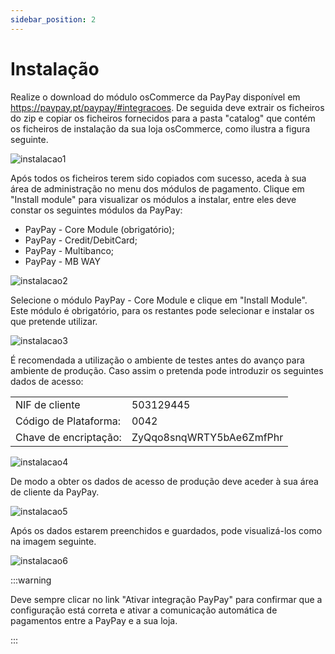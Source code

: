 ```yaml
---
sidebar_position: 2
---
```


# Instalação

Realize o download do módulo osCommerce da PayPay disponível em https://paypay.pt/paypay/#integracoes. De seguida deve extrair os ficheiros do zip e copiar os ficheiros fornecidos para a pasta "catalog" que contém os ficheiros de instalação da sua loja osCommerce, como ilustra a figura seguinte.

![instalacao1](../../../_media/oscommerce-2.png)

Após todos os ficheiros terem sido copiados com sucesso, aceda à sua área de administração no menu dos módulos de pagamento. Clique em "Install module" para visualizar os módulos a instalar, entre eles deve constar os seguintes módulos da PayPay:
- PayPay - Core Module (obrigatório);
- PayPay - Credit/DebitCard;
- PayPay - Multibanco;
- PayPay - MB WAY

![instalacao2](../../../_media/oscommerce-3.png)

Selecione o módulo PayPay - Core Module e clique em "Install Module". Este módulo é obrigatório, para os restantes pode selecionar e instalar os que pretende utilizar.

![instalacao3](../../../_media/oscommerce-4.png)

É recomendada a utilização o ambiente de testes antes do avanço para ambiente de produção. Caso assim o pretenda pode introduzir os seguintes dados de acesso:

<table>
    <tr>
        <td>NIF de cliente</td>
        <td>503129445</td>
    </tr>
    <tr>
        <td>Código de Plataforma:</td>
        <td>0042</td>
    </tr>
    <tr>
        <td>Chave de encriptação:</td>
        <td>ZyQqo8snqWRTY5bAe6ZmfPhr</td>
    </tr>
</table>

![instalacao4](../../../_media/oscommerce-5.png)

De modo a obter os dados de acesso de produção deve aceder à sua área de cliente da PayPay.

![instalacao5](../../../_media/oscommerce-6.png)

Após os dados estarem preenchidos e guardados, pode visualizá-los como na imagem seguinte.

![instalacao6](../../../_media/oscommerce-7.png)

:::warning

Deve sempre clicar no link "Ativar integração PayPay" para confirmar que a configuração está correta e ativar a comunicação automática de pagamentos entre a PayPay e a sua loja.

:::
